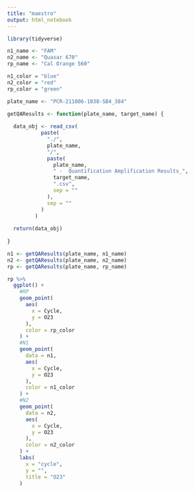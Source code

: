 ```yaml
---
title: "maestro"
output: html_notebook
---
```


```r
library(tidyverse)

n1_name <- "FAM"
n2_name <- "Quasar 670"
rp_name <- "Cal Orange 560"

n1_color = "blue"
n2_color = "red"
rp_color = "green"

plate_name <- "PCR-211006-1030-SB4_384"

getQAResults <- function(plate_name, target_name) {
  
  data_obj <- read_csv(
           paste(
             "./",
             plate_name,
             "/",
             paste(
               plate_name,
               " -  Quantification Amplification Results_",
               target_name,
               ".csv",
               sep = ""
             ),
             sep = ""
           )
         )
  
  return(data_obj)
  
}

n1 <- getQAResults(plate_name, n1_name)
n2 <- getQAResults(plate_name, n2_name)
rp <- getQAResults(plate_name, rp_name)

rp %>% 
  ggplot() +
    #RP
    geom_point(
      aes(
        x = Cycle,
        y = O23
      ),
      color = rp_color
    ) +
    #N1
    geom_point(
      data = n1,
      aes(
        x = Cycle,
        y = O23
      ),
      color = n1_color
    ) +
    #N2
    geom_point(
      data = n2,
      aes(
        x = Cycle,
        y = O23
      ),
      color = n2_color
    ) + 
    labs(
      x = "cycle",
      y = "",
      title = "O23"
    )
  
```